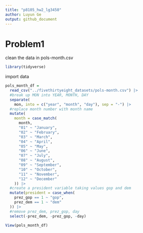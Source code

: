 ```yaml
---
title: "p8105_hw2_lg3450"
author: Luyun Ge
output: github_document
---
```


# Problem1
clean the data in pols-month.csv
```r
library(tidyverse)
```
import data
```r
pols_month_df = 
  read_csv("../fivethirtyeight_datasets/pols-month.csv") |>
  #break up MON into YEAR, MONTH, DAY
  separate(
    mon, into = c("year", "month", "day"), sep = "-") |>
  #replace month number with month name
  mutate(
    month = case_match(
      month, 
      "01" ~ "January",
      "02" ~ "February",
      "03" ~ "March",
      "04" ~ "April",
      "05" ~ "May",
      "06" ~ "June",
      "07" ~ "July",
      "08" ~ "August",
      "09" ~ "September",
      "10" ~ "October",
      "11" ~ "November", 
      "12" ~ "December"
    )) |>
  #create a president variable taking values gop and dem
  mutate(president = case_when(
    prez_gop == 1 ~ "gop",
    prez_dem == 1 ~ "dem"
  )) |>
  #remove prez_dem, prez_gop, day
  select(-prez_dem, -prez_gop, -day)

View(pols_month_df)
```

